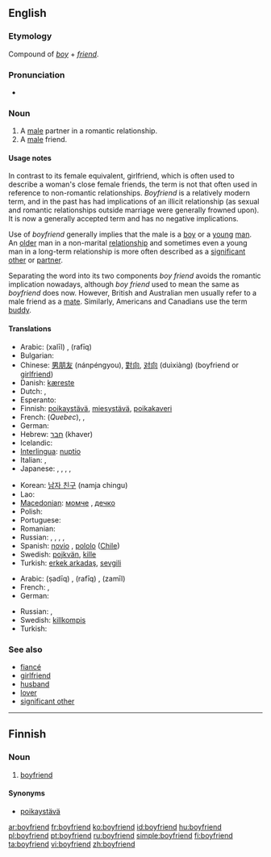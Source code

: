 ==English==

===Etymology===
Compound of ''[[boy]]'' + ''[[friend]]''.

===Pronunciation===
* {{IPA|/ˈbɔɪ.ˌfrɛnd/|lang=en}}

===Noun===
{{en-noun}}

# A [[male]] partner in a romantic relationship.
# A [[male]] friend.

====Usage notes====
In contrast to its female equivalent, girlfriend, which is often used to describe a woman's close female friends, the term is not that often used in reference to non-romantic relationships. ''Boyfriend'' is a relatively modern term, and in the past has had implications of an illicit relationship (as sexual and romantic relationships outside marriage were generally frowned upon). It is now a generally accepted term and has no negative implications.

Use of ''boyfriend'' generally implies that the male is a [[boy]] or a [[young]] [[man]]. An [[old]]er man in a non-marital [[relationship]] and sometimes even a young man in a long-term relationship is more often described as a [[significant other]] or [[partner]].

Separating the word into its two components ''boy friend'' avoids the romantic implication nowadays, although ''boy friend'' used to mean the same as ''boyfriend'' does now. However, British and Australian men usually refer to a male friend as a [[mate]]. Similarly, Americans and Canadians use the term [[buddy]].

====Translations====
{{trans-top|male partner in a romantic relationship.}}
* Arabic: {{Arab|[[خليل]]}} (xalīl) {{m}}, {{Arab|[[رفيق]]}} (rafīq) {{m}}
* Bulgarian: {{t+|bg|гадже|sc=Cyrl}}
* Chinese: [[男朋友]] (nánpéngyou), [[對向]], [[对向]] (duìxiàng) (boyfriend or [[girlfriend]])
* Danish: [[kæreste]]
* Dutch: {{t+|nl|vriend|m}}, {{t+|nl|lief|n}}
* Esperanto: {{t-|eo|koramiko|xs=Esperanto}}
* Finnish: [[poikaystävä]], [[miesystävä]], [[poikakaveri]]
* French: {{t+|fr|chum|m}} (''Quebec''), {{t+|fr|copain|m}}, {{t+|fr|petit ami|m}}
* German: {{t+|de|Freund|m}}
* Hebrew: [[חבר]] (khaver) {{m}}
* Icelandic: {{t-|is|kærasti|m}}
* [[Interlingua]]: [[nuptio]]
* Italian: {{t+|it|ragazzo|m}}, {{t+|it|fidanzato|m}}
* Japanese: {{t-|ja|カレ|tr=kare|sc=Jpan}}<!--Don't remove! it's correct. by User:Carl Daniels-->,  {{t+|ja|彼|tr=[[かれ]], [[kare]]|sc=Jpan}} {{qualifier|it has two meanings, a fiance and he(pronoun).}}, {{t-|ja|彼氏|tr=[[かれし]], [[kareshi]]|sc=Jpan}}, {{t-|ja|カレシ|tr=kareshi|sc=Jpan}} <!--Don't remove! it's correct. by User:Carl Daniels --> , {{t-|ja|ボーイフレンド|tr=bōifurendo|sc=Jpan}}
{{trans-mid}}
* Korean: [[남자 친구]] (namja chingu)
* Lao: {{t-|lo|ຜູ້ບ່າວ|tr=phuu-baao|sc=Laoo|xs=Lao}}
* [[Macedonian]]: [[момче]] {{n}}, [[дечко]] {{m}}
* Polish: {{t+|pl|chłopak|m}}
* Portuguese: {{t+|pt|namorado|m}}
* Romanian: {{t+|ro|prieten|m}}
* Russian: {{t+|ru|кавалер|m|tr=kavalér|sc=Cyrl}}, {{t+|ru|друг|m|tr=drug|sc=Cyrl}}, {{t+|ru|парень|m|tr=páren’|sc=Cyrl}}, {{t+|ru|возлюбленный|m|tr=vozljúblennyj|sc=Cyrl}}, {{t+|ru|бойфренд|m|tr=bojfrénd|sc=Cyrl}}
* Spanish: [[novio]] {{m}}, [[pololo]] {{m}} ([[Chile]])
* Swedish: [[pojkvän]], [[kille]]
* Turkish: [[erkek arkadaş]], [[sevgili]]
{{trans-bottom}}

{{trans-top|male friend}}
* Arabic: {{Arab|[[صديق]]}} (ṣadīq) {{m}}, {{Arab|[[رفيق]]}} (rafīq) {{m}}, {{Arab|[[زميل]]}} (zamīl) {{m}}
* French: {{t+|fr|ami|m}}, {{t+|fr|copain|m}}
* German: {{t+|de|Freund|m}}
{{trans-mid}}
* Russian: {{t+|ru|друг|m|tr=drug|sc=Cyrl}}, {{t+|ru|приятель|m|tr=prijátel’|sc=Cyrl}}
* Swedish: [[killkompis]] {{c}}
* Turkish: {{t+|tr|arkadaş}}
{{trans-bottom}}

===See also===
* [[fiancé]]
* [[girlfriend]]
* [[husband]]
* [[lover]]
* [[significant other]]

----

==Finnish==

===Noun===
{{fi-noun}}

# [[#English|boyfriend]]

====Synonyms====
* [[poikaystävä]]

[[ar:boyfriend]]
[[fr:boyfriend]]
[[ko:boyfriend]]
[[id:boyfriend]]
[[hu:boyfriend]]
[[pl:boyfriend]]
[[pt:boyfriend]]
[[ru:boyfriend]]
[[simple:boyfriend]]
[[fi:boyfriend]]
[[ta:boyfriend]]
[[vi:boyfriend]]
[[zh:boyfriend]]